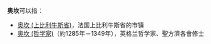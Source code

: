 '''奥坎'''可以指：

*[[奥坎_(上比利牛斯省)|奥坎 (上比利牛斯省)]]，法国上比利牛斯省的市镇
*[[奥坎_(哲学家)|奥坎 (哲学家)]]（約1285年－1349年），英格兰哲学家、聖方濟各會修士

{{Disambig|Cat=二字消歧义}}